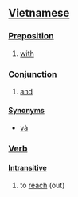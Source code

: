 ==[[Vietnamese]]==

===[[Preposition]]===
#[[with]]

===[[Conjunction]]===
#[[and]]

====[[Synonym]]s====
*[[và]]

===[[Verb]]===

====[[Intransitive]]====
#to [[reach]] (out)